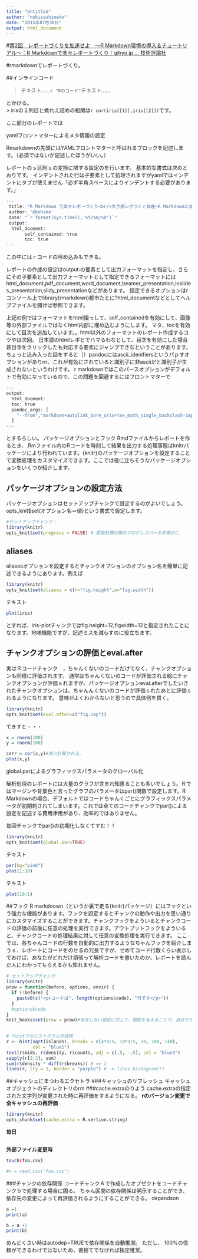 ```yaml
---
title: "Untitled"
author: "nukisashineko"
date: "2015年07月30日"
output: html_document
---
```

#[第2回　レポートづくりを加速せよ　～R Markdown環境の導入＆チュートリアル～：R Markdownで楽々レポートづくり｜gihyo.jp … 技術評論社](http://gihyo.jp/admin/serial/01/r-markdown/0002)

#rmarkdownでレポートづくり。

##インラインコード

> テキスト……`r "Rのコード"`テキスト……

とかける。  
> irisの１列目と煮れえ詰めの相関は`r cor(iris[[1]],iris[[2]])`です。  

ここ部分のレポートでは

yamlフロントマターによるメタ情報の設定

Rmarkdownの先頭にはYAMLフロントマターと呼ばれるブロックを記述します。（必須ではないが記述したほうがいい。）

レポートのｓ区制ｓの変換に関する設定のを行います。
基本的な書式は次のとおりです。
インデントされた行は子要素として処理されますがyamlではインデントにタブが使えません「必ず半角スペースによりインデントする必要があります。」

```r
---
 title: "R Markdown で楽々レポ〜づくり<br/>大予感レポつくｒ自在~R Markdownにまつわるエクセトラ~"
 author: '@kohske'
 date: "`r format(Sys.time(),'%Y/%m/%d')`"
 output: 
  html_docment:
       self_contained: true
       toc: true
---

```

この中にはｒコードの埋め込みもできる。

レポートの作成の設定はoutput:の要素として出力フォーマットを指定し、さらにその子要素として出力フォーマットとして指定できるフォーマットにはhtml_document,pdf_document,word_document,beamer_presentation,ioslides_presentation,slidy_presentationなどがあります。
指定できるオプションはrコンソール上でlibrary(rmarkdown)都市たとに?html_documentなどとしてヘルプファイルを開けば参照できます。

上記の例ではフォーマットをhtml撮っして、self_containedを有効にして、画像等の外部ファイルではなくhtml内部に埋め込むようにします。
マタ、tocを有効にして目次を追加しています。。html以外のフォーマットのレポート作成するコツやは次回。
日本語のhtmlレポとでハマるわなとして、目次を有効にした場合甚目寺をクリックしたも対応する要素にジャンプできなということがあります。ちょっと込み入った話をすると（）pandocにはascii_idenifiersというパｐすオプションがありｍ、これが有効にされていると識別子に非asciiだと識別子が生成されないというわけです。
r markdownではこのパースオプションがデフォルトで有効になっているので、この問題を回避するにはフロントマターで
```r
---
output:
  html_docment: 
  toc: true
  pandoc_args: [
    "--from","markdown+autolink_bare_uris+tex_math_single_backslash-implicit_figures"
  ]
---

```

とするらしい。
パッケージオプションとフック
Rmdファイルからレポートを作るとき、.Rmファイル内のRコードを時刻して結果を出力する処理事態はknitrパッケージにより行われています。{knitr}のパッケージオプションを設定することで変換処理をカスタマイズできます。ここでは役に立ちそうなパッケージオプションをいくつか紹介します。

## パッケージオプションの設定方法
パッケージオプションはセットアップチャンクで設定するのがよいでしょう。
opts_knit$set(オプション名＝値)という書式で設定します。

```r
#セットアップチャンク・
library(knitr)
opts_knit$set(progress = FALSE) # 変換処理の際のプログレスバーを非表示に
```

## aliases 
aliasesオプションを設定するとチャンクオプションのオプション名を簡単に記述できるようにあります。例えば
```r
library(knitr)
opts_knit$set(aliases = c(h="fig.height",w="fig.width"))
```
テキスト
```r
plot(iris)
```

とすれば、iris-plotチャンクではfig.height=12,figwidth=12と指定されたことになります。地味機能ですが、記述ミスを減らすのに役立ちます。

## チャンクオプションの評価とeval.after

実はＲコードチャンク　，ちゃんくないのコードだけでなく、チャンクオプションも同様に評価されます。
通常はちゃんくないのコードが評価される絵にチャンクオプションが評価ｓれますが、パッケージオプションeval.afterでしたいされたチャンクオプションは、ちゃんんくないのコードが評価ｓれたあとに評価ｓれるようになります。
意味がよくわからないと思うので具体例を買く。
```r
library(knitr)
opts_knit$set(eval.after=c("fig.cap"))

```
てきすと・・・
```r
x = rnorm(100)
y = rnorm(100)

corr = cor(x,y)#先に計算される。
plot(x,y)
```

global.parによるグラフィックスパラメータのグローバル化

解析処理のレポートには大量のグラフが含まれ知恵ることも多いでしょう。Ｒではマージンや背景色と言ったグラフのパラメータはpar()関数で設定します。R Markdownの場合、デフォルトではコードちゃんくごとにグラフィックスパラメータが初期刺されてしまいます。これでは全てのコードチャンクでpar()による設定を記述する費用津用があり、効率的ではありません。

毎回チャンクでpar()の初期化しなくてすむ！！

```r
library(knitr)
opts_knit$set(global.par=TRUE)

```
テキスト
```r
par(bg="pink")
plot(1:10)
```

テキスト
```r
plot(10:1)
```



##フック
R markdoown（というか裏で走る{knitr}パッケージ）にはフックという強力な機能があります。フックを設定するとチャンクの動作や出力を思い通りにカスタマイズすることができます。チャンクフックをよういるとチャンクコードの評価の前後に任意の処理を実行できます。アウトプットフックをよういると、チャンクコードの処理結果に対して任意の変換処理を実行できます。
ここでは、各ちゃんコードの行数を自動的に出力するようなちゃんフックを紹介しまうｓ．レポートにコードをのせるの冗長ですが、せめてコード行数くらい表示しておけば、あなたがどれだけ頑張って解析コードを書いたのか、レポートを読んだ人にわかってもらえるかも知れません。

```r
# セットアップチャンク
library(knitr)
prow = function(before, options, envir) {
  if (!before) {
    paste0(c("<p>コードは", length(options$code), "行です</p>"))
  }
  #options$code
}   
knit_hooks$set(prow = prow)#存在しない設定に対して、関数を与えることで、自分でチャンクオプションを作成できる。 
    
```

```r
# ?histでのヒストグラム作成例
r <- hist(sqrt(islands), breaks = c(4*0:5, 10*3:5, 70, 100, 140),
          col = "blue1")
text(r$mids, r$density, r$counts, adj = c(.5, -.5), col = "blue3")
sapply(r[2:3], sum)
sum(r$density * diff(r$breaks)) # == 1
lines(r, lty = 3, border = "purple") # -> lines.histogram(*)
```

##キャッシュにまつわるエクセトラ
###キャッシュのリフレッシュ
キャッシュオブジェクトのディレクトリのrm
###cache.extraのりよう
cache.extraの指定された文字列が変更された時に再評価をするようになる。
**rのバージョン変更で全キャッシュの再評価**
```r
library(knitr)
opts_chunk$set(cache.extra = R.vertion.string)
```
**毎日**
```r
```
**外部ファイル変更時**
```bash
touch(foo.csv)
```

```r
#x = read.csv("foo.csv")
```

###チャンクの依存関係
コードチャンクＡで作成したオプゼクトをコードチャンクｂで処理する場合に困る。
ちゃん区間の依存関係は明示することができ、依存先の変更によって再評価されるようにすることができる。
depandson
```r
a =1
print(a)
```
```r
b = a +2
print(b)
```
めんどくさい時はautodep=TRUEで依存関係を自動推測。
ただし、 100%の信頼ができるわけではないため、書捨てでなければ指定推奨。

